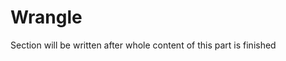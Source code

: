 # Wrangle {#sec-wrangle}

::: {.callout-important appearance="simple"}
Section will be written after whole content of this part is finished
:::
